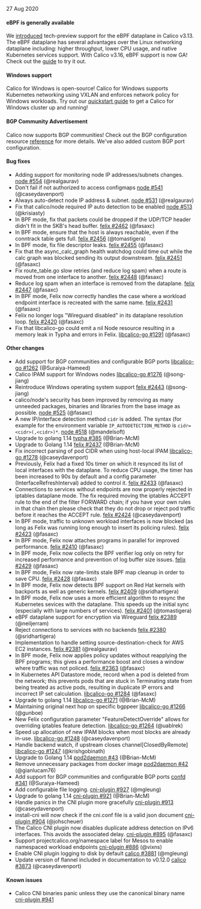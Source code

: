27 Aug 2020

#### eBPF is generally available

We [introduced](https://www.projectcalico.org/introducing-the-calico-ebpf-dataplane/) tech-preview support for the eBPF dataplane in Calico v3.13. The eBPF dataplane has several advantages over the Linux networking dataplane including: higher throughput, lower CPU usage, and native Kubernetes services support. With Calico v3.16, eBPF support is now GA! Check out the [guide](/maintenance/enabling-bpf) to try it out.

#### Windows support

Calico for Windows is open-source! Calico for Windows supports Kubernetes networking using VXLAN and enforces network policy for Windows workloads. Try out our [quickstart guide](/windows-calico/quickstart) to get a Calico for Windows cluster up and running! 
 
#### BGP Community Advertisement

Calico now supports BGP communities! Check out the BGP configuration resource [reference](/reference/resources/bgpconfig#communities) for more details. We've also added custom BGP port configuration.

#### Bug fixes

 - Adding support for monitoring node IP addresses/subnets changes. [node #554](https://github.com/projectcalico/node/pull/554) (@realgaurav)
 - Don't fail if not authorized to access configmaps [node #541](https://github.com/projectcalico/node/pull/541) (@caseydavenport)
 - Always auto-detect node IP address & subnet. [node #531](https://github.com/projectcalico/node/pull/531) (@realgaurav)
 - Fix that calico/node required IP auto detection to be enabled [node #513](https://github.com/projectcalico/node/pull/513) (@krisiasty)
 - In BPF mode, fix that packets could be dropped if the UDP/TCP header didn't fit in the SKB's head buffer. [felix #2462](https://github.com/projectcalico/felix/pull/2462) (@fasaxc)
 - In BPF mode, ensure that the host is always reachable, even if the conntrack table gets full. [felix #2456](https://github.com/projectcalico/felix/pull/2456) (@tomastigera)
 - In BPF mode, fix file descriptor leaks. [felix #2455](https://github.com/projectcalico/felix/pull/2455) (@fasaxc)
 - Fix that the async_calc_graph health watchdog could time out while the calc graph was blocked sending its output downstream. [felix #2451](https://github.com/projectcalico/felix/pull/2451) (@fasaxc)
 - Fix route_table.go slow retries (and reduce log spam) when a route is moved from one interface to another. [felix #2448](https://github.com/projectcalico/felix/pull/2448) (@fasaxc)
 - Reduce log spam when an interface is removed from the dataplane. [felix #2447](https://github.com/projectcalico/felix/pull/2447) (@fasaxc)
 - In BPF mode, Felix now correctly handles the case where a workload endpoint interface is recreated with the same name. [felix #2431](https://github.com/projectcalico/felix/pull/2431) (@fasaxc)
 - Felix no longer logs "Wireguard disabled" in its dataplane resolution loop. [felix #2420](https://github.com/projectcalico/felix/pull/2420) (@fasaxc)
 - Fix that libcalico-go could emit a nil Node resource resulting in a memory leak in Typha and errors in Felix. [libcalico-go #1291](https://github.com/projectcalico/libcalico-go/pull/1291) (@fasaxc)

#### Other changes

 - Add support for BGP communities and configurable BGP ports [libcalico-go #1262](https://github.com/projectcalico/libcalico-go/pull/1262) (@Suraiya-Hameed)
 - Calico IPAM support for Windows nodes [libcalico-go #1276](https://github.com/projectcalico/libcalico-go/pull/1276) (@song-jiang)
 - Reintroduce Windows operating system support [felix #2443](https://github.com/projectcalico/felix/pull/2443) (@song-jiang)
 - calico/node's security has been improved by removing as many unneeded packages, binaries and libraries from the base image as possible. [node #525](https://github.com/projectcalico/node/pull/525) (@fasaxc)
 - A new IP/interface detection method `cidr` is added. The syntax (for example for the environment variable `IP_AUTODETECTION_METHOD` is `cidr=<cidr>(,<cidr>)*`. [node #518](https://github.com/projectcalico/node/pull/518) (@mandelsoft)
 - Upgrade to golang 1.14 [typha #385](https://github.com/projectcalico/typha/pull/385) (@Brian-McM)
 - Upgrade to Golang 1.14 [felix #2437](https://github.com/projectcalico/felix/pull/2437) (@Brian-McM)
 - Fix incorrect parsing of pod CIDR when using host-local IPAM [libcalico-go #1278](https://github.com/projectcalico/libcalico-go/pull/1278) (@caseydavenport)
 - Previously, Felix had a fixed 10s timer on which it resynced its list of local interfaces with the dataplane.  To reduce CPU usage, the timer has been increased to 90s by default and a config parameter (InterfaceRefreshInterval) added to control it. [felix #2433](https://github.com/projectcalico/felix/pull/2433) (@fasaxc)
 - Connections to services without endpoints are now properly rejected in iptables dataplane mode.  The fix required moving the iptables ACCEPT rule to the end of the filter FORWARD chain; if you have your own rules in that chain then please check that they do not drop or reject pod traffic before it reaches the ACCEPT rule. [felix #2424](https://github.com/projectcalico/felix/pull/2424) (@caseydavenport)
 - In BPF mode, traffic to unknown workload interfaces is now blocked (as long as Felix was running long enough to insert its policing rules). [felix #2423](https://github.com/projectcalico/felix/pull/2423) (@fasaxc)
 - In BPF mode, Felix now attaches programs in parallel for improved performance. [felix #2410](https://github.com/projectcalico/felix/pull/2410) (@fasaxc)
 - In BPF mode, Felix now collects the BPF verifier log only on retry for increased performance and prevention of log buffer size issues. [felix #2429](https://github.com/projectcalico/felix/pull/2429) (@fasaxc)
 - In BPF mode, Felix now rate-limits stale BPF map cleanup in order to save CPU. [felix #2428](https://github.com/projectcalico/felix/pull/2428) (@fasaxc)
 - In BPF mode, Felix now detects BPF support on Red Hat kernels with backports as well as generic kernels. [felix #2409](https://github.com/projectcalico/felix/pull/2409) (@sridhartigera)
 - In BPF mode, Felix now uses a more efficient algorithm to resync the Kubernetes sevices with the dataplane.  This speeds up the initial sync (especially with large numbers of services). [felix #2401](https://github.com/projectcalico/felix/pull/2401) (@tomastigera)
 - eBPF dataplane support for encryption via Wireguard [felix #2389](https://github.com/projectcalico/felix/pull/2389) (@neiljerram)
 - Reject connections to services with no backends [felix #2380](https://github.com/projectcalico/felix/pull/2380) (@sridhartigera)
 - Implementation to handle setting source-destination-check for AWS EC2 instances. [felix #2381](https://github.com/projectcalico/felix/pull/2381) (@realgaurav)
 - In BPF mode, Felix now applies policy updates without reapplying the BPF programs; this gives a performance boost and closes a window where traffic was not policed. [felix #2363](https://github.com/projectcalico/felix/pull/2363) (@fasaxc)
 - In Kubernetes API Datastore mode, record when a pod is deleted from the network; this prevents pods that are stuck in Terminating state from being treated as active pods, resulting in duplicate IP errors and incorrect IP set calculation. [libcalico-go #1284](https://github.com/projectcalico/libcalico-go/pull/1284) (@fasaxc)
 - Upgrade to golang 1.14 [libcalico-go #1271](https://github.com/projectcalico/libcalico-go/pull/1271) (@Brian-McM)
 - Maintaining original next hop on specific bgppeer [libcalico-go #1266](https://github.com/projectcalico/libcalico-go/pull/1266) (@gunboe)
 - New Felix configuration parameter "FeatureDetectOverride" allows for overriding iptables feature detection. [libcalico-go #1264](https://github.com/projectcalico/libcalico-go/pull/1264) (@uablrek)
 - Speed up allocation of new IPAM blocks when most blocks are already in-use. [libcalico-go #1248](https://github.com/projectcalico/libcalico-go/pull/1248) (@caseydavenport)
 - Handle backend watch, if upstream closes channel[ClosedByRemote] [libcalico-go #1247](https://github.com/projectcalico/libcalico-go/pull/1247) (@krishgobinath)
 - Upgrade to Golang 1.14 [pod2daemon #43](https://github.com/projectcalico/pod2daemon/pull/43) (@Brian-McM)
 - Remove unnecessary packages from docker image [pod2daemon #42](https://github.com/projectcalico/pod2daemon/pull/42) (@gianlucam76)
 - Add support for BGP communities and configurable BGP ports [confd #341](https://github.com/projectcalico/confd/pull/341) (@Suraiya-Hameed)
 - Add configurable file logging. [cni-plugin #927](https://github.com/projectcalico/cni-plugin/pull/927) (@mgleung)
 - Upgrade to golang 1.14 [cni-plugin #921](https://github.com/projectcalico/cni-plugin/pull/921) (@Brian-McM)
 - Handle panics in the CNI plugin more gracefully [cni-plugin #913](https://github.com/projectcalico/cni-plugin/pull/913) (@caseydavenport)
 - install-cni will now check if the cni.conf file is a valid json document [cni-plugin #904](https://github.com/projectcalico/cni-plugin/pull/904) (@johscheuer)
 - The Calico CNI plugin now disables duplicate address detection on IPv6 interfaces.  This avoids the associated delay. [cni-plugin #895](https://github.com/projectcalico/cni-plugin/pull/895) (@fasaxc)
 - Support projectcalico.org/namespace label for Mesos to enable namespaced workload endpoints [cni-plugin #886](https://github.com/projectcalico/cni-plugin/pull/886) (@vixns)
 - Enable CNI plugin logging to disk by default [calico #3881](https://github.com/projectcalico/calico/pull/3881) (@mgleung)
 - Update version of flannel included in documentation to v0.12.0 [calico #3873](https://github.com/projectcalico/calico/pull/3873) (@caseydavenport)

#### Known issues

- Calico CNI binaries panic unless they use the canonical binary name [cni-plugin #941](https://github.com/projectcalico/cni-plugin/issues/941)
